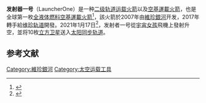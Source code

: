 '''发射器一号'''（LauncherOne）是一种[[二级入轨|二级]][[发射载具|轨道运载火箭]]以及[[空基運載火箭|空基運載火箭]]，也是全球第一枚[[液体火箭发动机|全液体燃料]][[空基運載火箭|空基運載火箭]]<ref name="Burghardt">{{Cite news|url=https://www.nasaspaceflight.com/2021/01/launcherone-second-attempt-nasa-cubesats/|title=LauncherOne reaches orbit on second attempt with NASA CubeSats|author=Thomas Burghardt|publisher=NASASpaceFlight.com|date=2021-01-17|accessdate=2021-01-18|archive-date=2021-03-02|archive-url=https://web.archive.org/web/20210302113243/https://www.nasaspaceflight.com/2021/01/launcherone-second-attempt-nasa-cubesats/|dead-url=no}}</ref>，該火箭於2007年由[[維珍銀河|維珍銀河]]开发，2017年轉手給[[维珍轨道|维珍轨道]]開發。2021年1月17日<ref name="WaPo-Davenport">{{Cite news|author=Christian Davenport|work=The Washington Post|url=https://www.washingtonpost.com/technology/2021/01/17/richard-branson-virgin-orbit-launch-success/|title=Virgin Orbit rocket reaches Earth orbit, adding an entrant to the commercial space race|date=2021-01-17|accessdate=2021-01-17|archive-date=2021-02-05|archive-url=https://web.archive.org/web/20210205000257/https://www.washingtonpost.com/technology/2021/01/17/richard-branson-virgin-orbit-launch-success/|dead-url=no}}</ref>，发射者一号從[[宇宙女孩|宇宙女孩]]飛機上發射升空，並将10枚[[立方卫星|立方卫星]]送入[[太阳同步轨道|太阳同步轨道]]。

==参考文献==
{{reflist}}
{{美國運載火箭}}
[[Category:維珍銀河|Category:維珍銀河]]
[[Category:太空运载工具|Category:太空运载工具]]